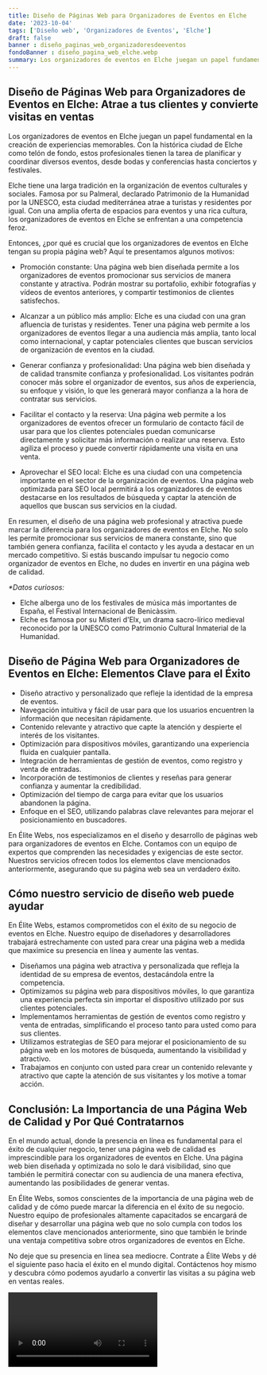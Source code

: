 ```yaml
---
title: Diseño de Páginas Web para Organizadores de Eventos en Elche
date: '2023-10-04'
tags: ['Diseño web', 'Organizadores de Eventos', 'Elche']
draft: false
banner : diseño_paginas_web_organizadoresdeeventos
fondoBanner : diseño_pagina_web_elche.webp
summary: Los organizadores de eventos en Elche juegan un papel fundamental en la creación de experiencias memorables. Con la histórica ciudad de Elche como telón de fondo, estos profesionales tienen la tarea de planificar y coordinar diversos eventos, desde bodas y conferencias hasta conciertos y festivales.
---
```


## Diseño de Páginas Web para Organizadores de Eventos en Elche: Atrae a tus clientes y convierte visitas en ventas

Los organizadores de eventos en Elche juegan un papel fundamental en la creación de experiencias memorables. Con la histórica ciudad de Elche como telón de fondo, estos profesionales tienen la tarea de planificar y coordinar diversos eventos, desde bodas y conferencias hasta conciertos y festivales.

Elche tiene una larga tradición en la organización de eventos culturales y sociales. Famosa por su Palmeral, declarado Patrimonio de la Humanidad por la UNESCO, esta ciudad mediterránea atrae a turistas y residentes por igual. Con una amplia oferta de espacios para eventos y una rica cultura, los organizadores de eventos en Elche se enfrentan a una competencia feroz.

Entonces, ¿por qué es crucial que los organizadores de eventos en Elche tengan su propia página web? Aquí te presentamos algunos motivos:

- Promoción constante: Una página web bien diseñada permite a los organizadores de eventos promocionar sus servicios de manera constante y atractiva. Podrán mostrar su portafolio, exhibir fotografías y vídeos de eventos anteriores, y compartir testimonios de clientes satisfechos.

- Alcanzar a un público más amplio: Elche es una ciudad con una gran afluencia de turistas y residentes. Tener una página web permite a los organizadores de eventos llegar a una audiencia más amplia, tanto local como internacional, y captar potenciales clientes que buscan servicios de organización de eventos en la ciudad.

- Generar confianza y profesionalidad: Una página web bien diseñada y de calidad transmite confianza y profesionalidad. Los visitantes podrán conocer más sobre el organizador de eventos, sus años de experiencia, su enfoque y visión, lo que les generará mayor confianza a la hora de contratar sus servicios.

- Facilitar el contacto y la reserva: Una página web permite a los organizadores de eventos ofrecer un formulario de contacto fácil de usar para que los clientes potenciales puedan comunicarse directamente y solicitar más información o realizar una reserva. Esto agiliza el proceso y puede convertir rápidamente una visita en una venta.

- Aprovechar el SEO local: Elche es una ciudad con una competencia importante en el sector de la organización de eventos. Una página web optimizada para SEO local permitirá a los organizadores de eventos destacarse en los resultados de búsqueda y captar la atención de aquellos que buscan sus servicios en la ciudad.

En resumen, el diseño de una página web profesional y atractiva puede marcar la diferencia para los organizadores de eventos en Elche. No solo les permite promocionar sus servicios de manera constante, sino que también genera confianza, facilita el contacto y les ayuda a destacar en un mercado competitivo. Si estás buscando impulsar tu negocio como organizador de eventos en Elche, no dudes en invertir en una página web de calidad.

_*Datos curiosos:_
- Elche alberga uno de los festivales de música más importantes de España, el Festival Internacional de Benicàssim.
- Elche es famosa por su Misteri d'Elx, un drama sacro-lírico medieval reconocido por la UNESCO como Patrimonio Cultural Inmaterial de la Humanidad.

<GifSeo />

<Cta />

## Diseño de Página Web para Organizadores de Eventos en Elche: Elementos Clave para el Éxito

- Diseño atractivo y personalizado que refleje la identidad de la empresa de eventos.
- Navegación intuitiva y fácil de usar para que los usuarios encuentren la información que necesitan rápidamente.
- Contenido relevante y atractivo que capte la atención y despierte el interés de los visitantes.
- Optimización para dispositivos móviles, garantizando una experiencia fluida en cualquier pantalla.
- Integración de herramientas de gestión de eventos, como registro y venta de entradas.
- Incorporación de testimonios de clientes y reseñas para generar confianza y aumentar la credibilidad.
- Optimización del tiempo de carga para evitar que los usuarios abandonen la página.
- Enfoque en el SEO, utilizando palabras clave relevantes para mejorar el posicionamiento en buscadores.

En Élite Webs, nos especializamos en el diseño y desarrollo de páginas web para organizadores de eventos en Elche. Contamos con un equipo de expertos que comprenden las necesidades y exigencias de este sector. Nuestros servicios ofrecen todos los elementos clave mencionados anteriormente, asegurando que su página web sea un verdadero éxito.

## Cómo nuestro servicio de diseño web puede ayudar

En Élite Webs, estamos comprometidos con el éxito de su negocio de eventos en Elche. Nuestro equipo de diseñadores y desarrolladores trabajará estrechamente con usted para crear una página web a medida que maximice su presencia en línea y aumente las ventas.

- Diseñamos una página web atractiva y personalizada que refleja la identidad de su empresa de eventos, destacándola entre la competencia.
- Optimizamos su página web para dispositivos móviles, lo que garantiza una experiencia perfecta sin importar el dispositivo utilizado por sus clientes potenciales.
- Implementamos herramientas de gestión de eventos como registro y venta de entradas, simplificando el proceso tanto para usted como para sus clientes.
- Utilizamos estrategias de SEO para mejorar el posicionamiento de su página web en los motores de búsqueda, aumentando la visibilidad y atractivo.
- Trabajamos en conjunto con usted para crear un contenido relevante y atractivo que capte la atención de sus visitantes y los motive a tomar acción.

## Conclusión: La Importancia de una Página Web de Calidad y Por Qué Contratarnos

En el mundo actual, donde la presencia en línea es fundamental para el éxito de cualquier negocio, tener una página web de calidad es imprescindible para los organizadores de eventos en Elche. Una página web bien diseñada y optimizada no solo le dará visibilidad, sino que también le permitirá conectar con su audiencia de una manera efectiva, aumentando las posibilidades de generar ventas.

En Élite Webs, somos conscientes de la importancia de una página web de calidad y de cómo puede marcar la diferencia en el éxito de su negocio. Nuestro equipo de profesionales altamente capacitados se encargará de diseñar y desarrollar una página web que no solo cumpla con todos los elementos clave mencionados anteriormente, sino que también le brinde una ventaja competitiva sobre otros organizadores de eventos en Elche.

No deje que su presencia en línea sea mediocre. Contrate a Élite Webs y dé el siguiente paso hacia el éxito en el mundo digital. Contáctenos hoy mismo y descubra cómo podemos ayudarlo a convertir las visitas a su página web en ventas reales.

<Video />

<CtaBot job='Organizadores de Eventos' city='Elche'/>

<Gmaps query='Elche+españa+maps' />
